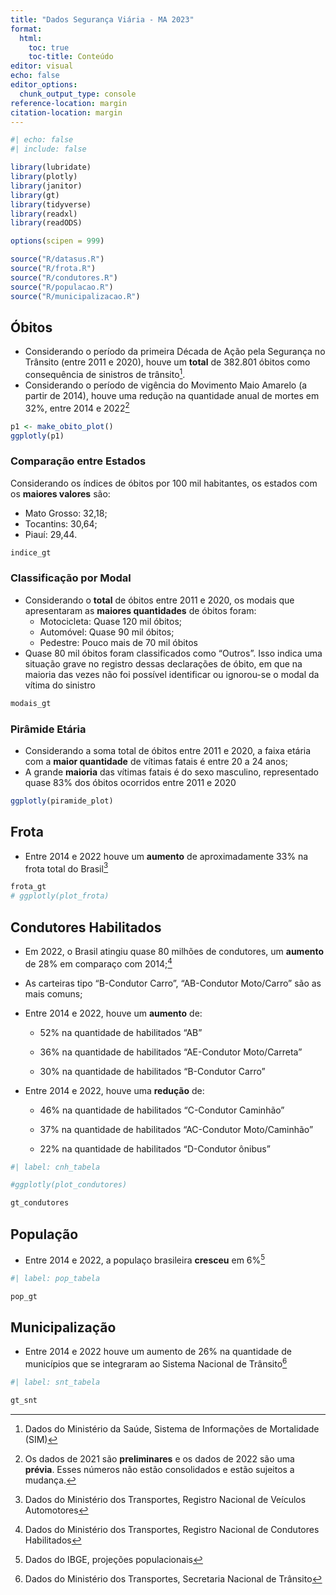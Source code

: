 ```yaml
---
title: "Dados Segurança Viária - MA 2023"
format: 
  html:
    toc: true
    toc-title: Conteúdo
editor: visual
echo: false
editor_options: 
  chunk_output_type: console
reference-location: margin
citation-location: margin
---
```


```r
#| echo: false
#| include: false

library(lubridate)
library(plotly)
library(janitor)
library(gt)
library(tidyverse)
library(readxl)
library(readODS)

options(scipen = 999)

source("R/datasus.R")
source("R/frota.R")
source("R/condutores.R")
source("R/populacao.R")
source("R/municipalizacao.R")
```

## Óbitos

-   Considerando o período da primeira Década de Ação pela Segurança no Trânsito (entre 2011 e 2020), houve um **total** de 382.801 óbitos como consequência de sinistros de trânsito[^1].
-   Considerando o período de vigência do Movimento Maio Amarelo (a partir de 2014), houve uma redução na quantidade anual de mortes em 32%, entre 2014 e 2022[^2]

[^1]: Dados do Ministério da Saúde, Sistema de Informações de Mortalidade (SIM)

[^2]: Os dados de 2021 são **preliminares** e os dados de 2022 são uma **prévia**. Esses números não estão consolidados e estão sujeitos a mudança.

```r
p1 <- make_obito_plot()
ggplotly(p1)
```

### Comparação entre Estados

Considerando os índices de óbitos por 100 mil habitantes, os estados com os **maiores valores** são:

-   Mato Grosso: 32,18;
-   Tocantins: 30,64;
-   Piauí: 29,44.

```r
indice_gt
```

### Classificação por Modal

-   Considerando o **total** de óbitos entre 2011 e 2020, os modais que apresentaram as **maiores quantidades** de óbitos foram:
    -   Motocicleta: Quase 120 mil óbitos;
    -   Automóvel: Quase 90 mil óbitos;
    -   Pedestre: Pouco mais de 70 mil óbitos
-   Quase 80 mil óbitos foram classificados como "Outros". Isso indica uma situação grave no registro dessas declarações de óbito, em que na maioria das vezes não foi possível identificar ou ignorou-se o modal da vítima do sinistro

```r
modais_gt
```

### Pirâmide Etária

-   Considerando a soma total de óbitos entre 2011 e 2020, a faixa etária com a **maior quantidade** de vítimas fatais é entre 20 a 24 anos;
-   A grande **maioria** das vítimas fatais é do sexo masculino, representado quase 83% dos óbitos ocorridos entre 2011 e 2020

```r
ggplotly(piramide_plot)
```

## Frota

-   Entre 2014 e 2022 houve um **aumento** de aproximadamente 33% na frota total do Brasil[^3]

[^3]: Dados do Ministério dos Transportes, Registro Nacional de Veículos Automotores

```r

frota_gt
# ggplotly(plot_frota)
```

## Condutores Habilitados

-   Em 2022, o Brasil atingiu quase 80 milhões de condutores, um **aumento** de 28% em comparaço com 2014;[^4]

-   As carteiras tipo "B-Condutor Carro", "AB-Condutor Moto/Carro" são as mais comuns;

-   Entre 2014 e 2022, houve um **aumento** de:

    -   52% na quantidade de habilitados "AB"

    -   36% na quantidade de habilitados "AE-Condutor Moto/Carreta"

    -   30% na quantidade de habilitados "B-Condutor Carro"

-   Entre 2014 e 2022, houve uma **redução** de:

    -   46% na quantidade de habilitados "C-Condutor Caminhão"

    -   37% na quantidade de habilitados "AC-Condutor Moto/Caminhão"

    -   22% na quantidade de habilitados "D-Condutor ônibus"

[^4]: Dados do Ministério dos Transportes, Registro Nacional de Condutores Habilitados

```r
#| label: cnh_tabela

#ggplotly(plot_condutores)

gt_condutores

```

## População

-   Entre 2014 e 2022, a populaço brasileira **cresceu** em 6%[^5]

[^5]: Dados do IBGE, projeções populacionais

```r
#| label: pop_tabela

pop_gt
```

## Municipalização

-   Entre 2014 e 2022 houve um aumento de 26% na quantidade de municípios que se integraram ao Sistema Nacional de Trânsito[^6]

[^6]: Dados do Ministério dos Transportes, Secretaria Nacional de Trânsito

```r
#| label: snt_tabela

gt_snt
```

